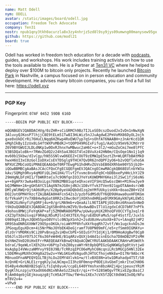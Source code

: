 ```yaml
---
name: Matt Odell
nym: ODELL
avatar: /static/images/board/odell.jpg
occupation: Freedom Tech Advocate
company: Ten31
nostr: npub1qny3tkh0acurzla8x3zy4nhrjz5zd8l9sy9jys09umwng00manysew95gx
github: https://github.com/modl21
board: true
---
```


Odell has worked in freedom tech education for a decade with
[podcasts](https://citadeldispatch.com/), guides, and workshops. His work
includes training activists on how to use the tools available to them. He is a
Partner at [Ten31 VC](https://ten31.vc/) where he helped to deploy over $100M to
bitcoin only projects. Recently he launched [Bitcoin
Park](https://bitcoinpark.com/) in Nashville, a campus focused on in person
education and community development. He advises many bitcoin companies, you can
find a full list here: https://odell.xyz

---

### PGP Key

Fingerprint: `07AF 0452 59DB 616D`

```
-----BEGIN PGP PUBLIC KEY BLOCK-----

mQGNBGEVJQABDACHVg/0zZHR+sCiGRMCh9Bz7IJLoSE0cszDuodJxIvDn1nNwXgN
3AluvyQJKosP7lhjjC8E9tELm51Tw8I3HLWiz5nJJuAgdwE2PmVoMX86DyOL2ojh
gxe0xUkDCrRi76HuCLNqq6HZKwp4RxEWU7yp7qS+sOhfAT6NAABH+zJnArKcd1QR
eMghIkBy1IzUx8LG4ftWXPoMBdKJ+tQOPO49RGIxFifug1/AaOJz95mV6JCMdrrU
Z6V9BYGWUIJLDLdNKp1w0OxRJhnxYwMBwuc2aH6C+o+3l2/+mGuZoCmi7me8lPfC
V3BSDQaloBk+r7RWvZGdQ2z24h5a4JBGST4le28VuXz42HN0m/CQsOqe1No1j1q9
mv60b15kbw/dIvCgy/hN5SSNlvwO6EEZ+COUT9zEMW2pE5oztZh+WLQRTbBAtMkD
hwxH6UI3xC0zGolIoDXxCsEV7DSglg9THCH7QvDR62ndQPF2yO6+b2vOQflxhoSA
NPXUCZMbCoUQiPMAEQEAAbQeT0RFTEwgPG1hdHRvZGVsbEB0dXRhbm90YS5jb20+
iQGwBBMBCgAaBAsJCAcCFQoCFgECGQEFgmEVJQACngECmwMACgkQB68EUlnbYW3a
kAv/SQMgh9Rvy4qMOFiQL2mG1H4/Tlvf2fvvmc8nx6Fq9C+bDBbxePyHHcLhYJZ9
29mHgNLbFzHI1/TbWKRteCu7c9ONfqnIO3JYeYsKUWDMHY6Kei3l2SwC1fjS6sNG
w++8gAPXr3wAa4B3oiLgs788N2MB81upteQhxceVIFSHcQ5wGscQWn+M19vwJye9
bQJMWHm+2A+gGH5AYC51AqXN7mJG0njdNJc1D8vYfvk3TVen921qpOTAAm4srcWB
DMlyWlRWQrOjtAO6URyn/X2Bp0yeVADQbOdIzq2mYMfUUkyisHXk+8oaoZB0+VZd
DO2JotOPM4YHzcfZAiBAEA0H4Fcn542s3/pzbfGdMSdUTY6QD9UHawa0uxHFDKGm
O/fVkakPjYv7XB84w9gGat8RR2xI0wc0oYjXOXhndHREpeDlMX9GAykN7pKLEW51
TEdK2GzNnyfiFgORFj4u+0/grLMA9mb+vQeaAilL9ETIAPEjEDzBnz6Rnao5nNeD
t9kDuQGNBGEVJQABDAC2gXSBn0hbzWZV9/8vdwwBDvITlU1zgdxCdCD7bRF7nPfk
49ohos8MWjjFoYqKAP+afj5ZM0WRA86PBPw/pUwkyyHiK2RhoQFVOCCYTgJxqlr8
cXZ3pTXdmzsxqiF9RAqLN5uMJlnI4X3TEX/hg/uEdDUFaMu5/opF4SstfI/JuxlG
G989q4IJBynJQEH55pxO8VYslc0N3pXSnh2+2sdU0zHvuXoX8+87s+lAnq02jHP2
OR9SbaDNRGXXHWf29O5psOKGk/oiaWYPP8hfuXkYkqqRh72vtf/Wx1ugckvkDsJm
JPGoqyEguXDcm+4i5NrPNoJOYbEK4DeGjramf7U8PN09mFC/e5+zfSmm9IGMAYu+
dlzOrrVMORKs9Ci20PvBnxgZviHDxCbPE+SOIuSY7YIdjKj1/0M9HoAUgBwf0Cg0
U56JlsIEoYO75JCf6u36FeW4HE/B1qARzvQUXjb4Ad1csnEGcha7D8mDB2VP2sMH
DshNmZVeD20iHxEFrrMAEQEAAYkBnwQYAQoACQWCYRUlAAKbDAAKCRAHrwRSWdth
bdraC/9qeWLnlXEh2Xx+U6Ptp7xbZ80yzaWYrNt0pbQPEGzGgNKWGp5g0tVstjwU
HxAqbpI4VWvzaNMYvyY9I0J9B/TcRRzqIPCO6eMyhC6NcqniLRcbMGCp5HNl32Ee
L5DEMHvpMUXhCKHg0a2Sw2v+YWLGKGxRVAgudhJHTUCfhojeNkEw+D17Nr9AbcrK
M8nuoOFnaNPEQYQ1LTBjhLOu2EMY4XlvkG+w/tlvBXE8N+atw1DRahadp4T5T/S0
kcQnHE+GrLNLE1zrgqHJyJaLNCmpxII3hz8F0mnq+P0DEiXvGbmTjmkrIteChN96
OS4By4xNoN8XB2SqGlLfsIqh8yu4/ccpEL640YYmshxn8bzAHZj4pcjpeuvzYRiM
QygKlhLnzpjuYXadX66dN1xNhAeSzZ2mzEr/qi+rY+528SWOgvYTKixEZgcBaiCJ
RjAm04qebjGEjkouqzg8jTcH5AJFTUw/fW+ku1XEx7cVX5fZQCt0dkW13xOQ/Nfu
mT8V2v4=
=VPw9
-----END PGP PUBLIC KEY BLOCK-----
```